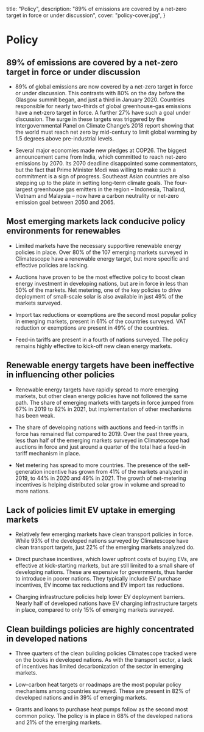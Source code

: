 
  title: "Policy",
  description: "89% of emissions are covered by a net-zero target in force or under discussion",
  cover: "policy-cover.jpg",
}


# Policy

## 89% of emissions are covered by a net-zero target in force or under discussion

* 89% of global emissions are now covered by a net-zero target in force or under discussion. This contrasts with 80% on the day before the Glasgow summit began, and just a third in January 2020. Countries responsible for nearly two-thirds of global greenhouse-gas emissions have a net-zero target in force. A further 27% have such a goal under discussion. The surge in these targets was triggered by the Intergovernmental Panel on Climate Change’s 2018 report showing that the world must reach net zero by mid-century to limit global warming by 1.5 degrees above pre-industrial levels.

* Several major economies made new pledges at COP26. The biggest announcement came from India, which committed to reach net-zero emissions by 2070. Its 2070 deadline disappointed some commentators, but the fact that Prime Minister Modi was willing to make such a commitment is a sign of progress. Southeast Asian countries are also stepping up to the plate in setting long-term climate goals. The four-largest greenhouse gas emitters in the region – Indonesia, Thailand, Vietnam and Malaysia – now have a carbon neutrality or net-zero emission goal between 2050 and 2065.

## Most emerging markets lack conducive policy environments for renewables

* Limited markets have the necessary supportive renewable energy policies in place. Over 80% of the 107 emerging markets surveyed in Climatescope have a renewable energy target, but more specific and effective policies are lacking.

* Auctions have proven to be the most effective policy to boost clean energy investment in developing nations, but are in force in less than 50% of the markets. Net metering, one of the key policies to drive deployment of small-scale solar is also available in just 49% of the markets surveyed.

* Import tax reductions or exemptions are the second most popular policy in emerging markets, present in 61% of the countries surveyed. VAT reduction or exemptions are present in 49% of the countries.

* Feed-in tariffs are present in a fourth of nations surveyed. The policy remains highly effective to kick-off new clean energy markets.

## Renewable energy targets have been ineffective in influencing other policies

* Renewable energy targets have rapidly spread to more emerging markets, but other clean energy policies have not followed the same path. The share of emerging markets with targets in force jumped from 67% in 2019 to 82% in 2021, but implementation of other mechanisms has been weak.

* The share of developing nations with auctions and feed-in tariffs in force has remained flat compared to 2019. Over the past three years, less than half of the emerging markets surveyed in Climatescope had auctions in force and just around a quarter of the total had a feed-in tariff mechanism in place.

* Net metering has spread to more countries. The presence of the self-generation incentive has grown from 41% of the markets analyzed in 2019, to 44% in 2020 and 49% in 2021. The growth of net-metering incentives is helping distributed solar grow in volume and spread to more nations.

## Lack of policies limit EV uptake in emerging markets

* Relatively few emerging markets have clean transport policies in force. While 93% of the developed nations surveyed by Climatescope have clean transport targets, just 22% of the emerging markets analyzed do.

* Direct purchase incentives, which lower upfront costs of buying EVs, are effective at kick-starting markets, but are still limited to a small share of developing nations. These are expensive for governments, thus harder to introduce in poorer nations. They typically include EV purchase incentives, EV income tax reductions and EV import tax reductions.

* Charging infrastructure policies help lower EV deployment barriers. Nearly half of developed nations have EV charging infrastructure targets in place, compared to only 15% of emerging markets surveyed.

## Clean buildings policies are highly concentrated in developed nations

* Three quarters of the clean building policies Climatescope tracked were on the books in developed nations. As with the transport sector, a lack of incentives has limited decarbonization of the sector in emerging markets.

* Low-carbon heat targets or roadmaps are the most popular policy mechanisms among countries surveyed. These are present in 82% of developed nations and in 39% of emerging markets.

* Grants and loans to purchase heat pumps follow as the second most common policy. The policy is in place in 68% of the developed nations and 21% of the emerging markets.
